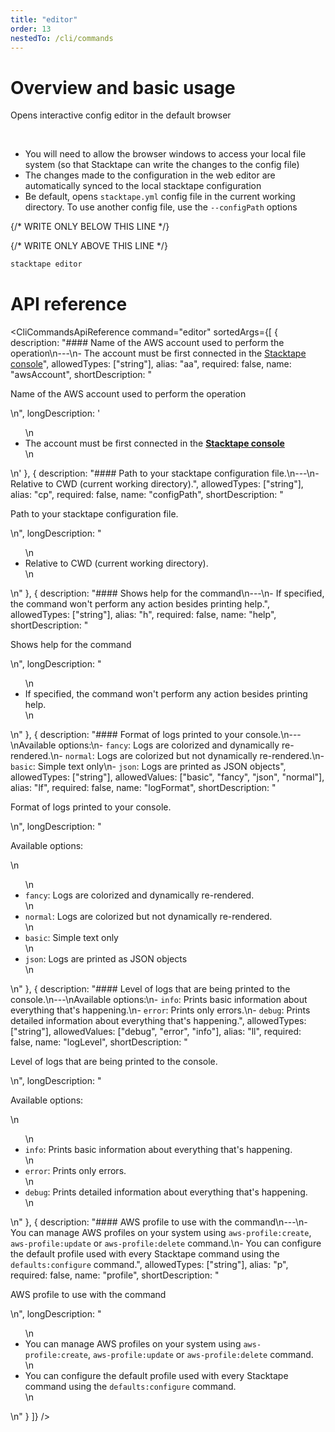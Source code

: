 ```yaml
---
title: "editor"
order: 13
nestedTo: /cli/commands
---
```


# Overview and basic usage

Opens interactive config editor in the default browser

<br />

- You will need to allow the browser windows to access your local file system (so that Stacktape can write the changes
  to the config file)
- The changes made to the configuration in the web editor are automatically synced to the local stacktape configuration
- Be default, opens `stacktape.yml` config file in the current working directory. To use another config file, use the
  `--configPath` options

{/* WRITE ONLY BELOW THIS LINE */}

{/* WRITE ONLY ABOVE THIS LINE */}

```bash
stacktape editor
```

# API reference

<CliCommandsApiReference
  command="editor"
  sortedArgs={[
    {
      description:
        "#### Name of the AWS account used to perform the operation\n---\n- The account must be first connected in the [Stacktape console](https://console.stacktape.com/aws-accounts)",
      allowedTypes: ["string"],
      alias: "aa",
      required: false,
      name: "awsAccount",
      shortDescription: "<p> Name of the AWS account used to perform the operation</p>\n",
      longDescription:
        '<ul>\n<li>The account must be first connected in the <a href="https://console.stacktape.com/aws-accounts" style="font-weight: bold;" target="_blank" rel="noreferrer" onclick="event.stopPropagation();">Stacktape console</a></li>\n</ul>\n'
    },
    {
      description:
        "#### Path to your stacktape configuration file.\n---\n- Relative to CWD (current working directory).",
      allowedTypes: ["string"],
      alias: "cp",
      required: false,
      name: "configPath",
      shortDescription: "<p> Path to your stacktape configuration file.</p>\n",
      longDescription: "<ul>\n<li>Relative to CWD (current working directory).</li>\n</ul>\n"
    },
    {
      description:
        "#### Shows help for the command\n---\n- If specified, the command won't perform any action besides printing help.",
      allowedTypes: ["string"],
      alias: "h",
      required: false,
      name: "help",
      shortDescription: "<p> Shows help for the command</p>\n",
      longDescription:
        "<ul>\n<li>If specified, the command won&#39;t perform any action besides printing help.</li>\n</ul>\n"
    },
    {
      description:
        "#### Format of logs printed to your console.\n---\nAvailable options:\n- `fancy`: Logs are colorized and dynamically re-rendered.\n- `normal`: Logs are colorized but not dynamically re-rendered.\n- `basic`: Simple text only\n- `json`: Logs are printed as JSON objects",
      allowedTypes: ["string"],
      allowedValues: ["basic", "fancy", "json", "normal"],
      alias: "lf",
      required: false,
      name: "logFormat",
      shortDescription: "<p> Format of logs printed to your console.</p>\n",
      longDescription:
        "<p>Available options:</p>\n<ul>\n<li><code>fancy</code>: Logs are colorized and dynamically re-rendered.</li>\n<li><code>normal</code>: Logs are colorized but not dynamically re-rendered.</li>\n<li><code>basic</code>: Simple text only</li>\n<li><code>json</code>: Logs are printed as JSON objects</li>\n</ul>\n"
    },
    {
      description:
        "#### Level of logs that are being printed to the console.\n---\nAvailable options:\n- `info`: Prints basic information about everything that's happening.\n- `error`: Prints only errors.\n- `debug`: Prints detailed information about everything that's happening.",
      allowedTypes: ["string"],
      allowedValues: ["debug", "error", "info"],
      alias: "ll",
      required: false,
      name: "logLevel",
      shortDescription: "<p> Level of logs that are being printed to the console.</p>\n",
      longDescription:
        "<p>Available options:</p>\n<ul>\n<li><code>info</code>: Prints basic information about everything that&#39;s happening.</li>\n<li><code>error</code>: Prints only errors.</li>\n<li><code>debug</code>: Prints detailed information about everything that&#39;s happening.</li>\n</ul>\n"
    },
    {
      description:
        "#### AWS profile to use with the command\n---\n- You can manage AWS profiles on your system using `aws-profile:create`, `aws-profile:update` or `aws-profile:delete` command.\n- You can configure the default profile used with every Stacktape command using the `defaults:configure` command.",
      allowedTypes: ["string"],
      alias: "p",
      required: false,
      name: "profile",
      shortDescription: "<p> AWS profile to use with the command</p>\n",
      longDescription:
        "<ul>\n<li>You can manage AWS profiles on your system using <code>aws-profile:create</code>, <code>aws-profile:update</code> or <code>aws-profile:delete</code> command.</li>\n<li>You can configure the default profile used with every Stacktape command using the <code>defaults:configure</code> command.</li>\n</ul>\n"
    }
  ]}
/>
